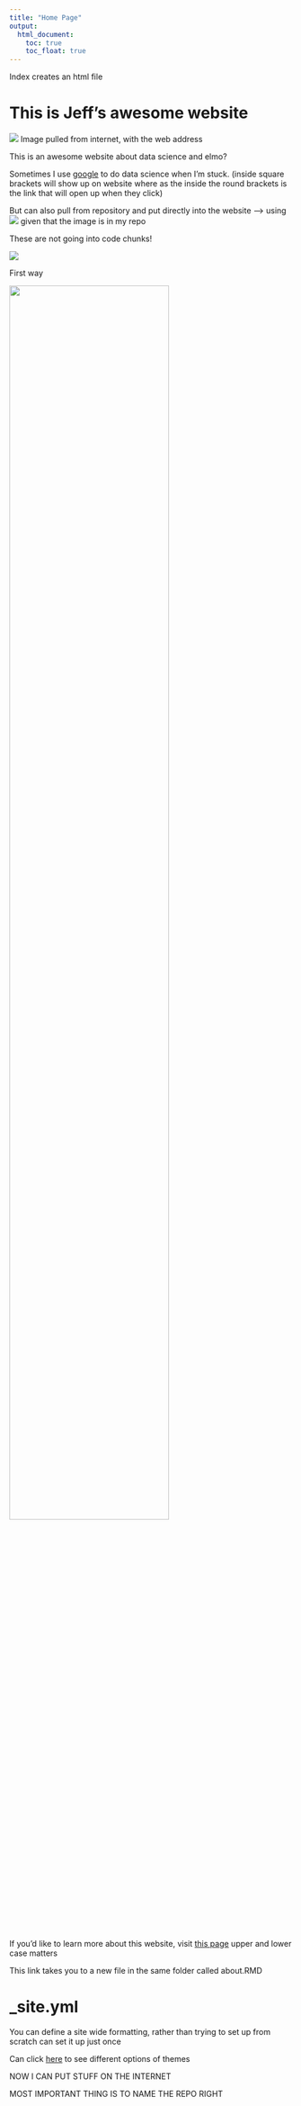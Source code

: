 ```yaml
---
title: "Home Page"
output: 
  html_document:
    toc: true
    toc_float: true
---
```


Index creates an html file

# This is Jeff's awesome website

![](https://media.giphy.com/media/drXGoW1iudhKw/giphy.gif)
Image pulled from internet, with the web address

This is an awesome website about data science and elmo?

Sometimes I use [google](https://www.google.com/) to do data science when I'm stuck.
(inside square brackets will show up on website where as the inside the round brackets is the link that will open up when they click)

But can also pull from repository and put directly into the website --> using ![](image.jpg) given that the image is in my repo 

These are not going into code chunks! 

![](images/yeriell mood board.png)

First way 

<img src="images/yeriell mood board.png" style="width:75%">


If you'd like to learn more about this website, visit [this page](about.html) upper and lower case matters 

This link takes you to a new file in the same folder called about.RMD

# _site.yml

You can define a site wide formatting, rather than trying to set up from scratch can set it up just once 

Can click [here](https://bootswatch.com/3/) to see different options of themes

NOW I CAN PUT STUFF ON THE INTERNET

MOST IMPORTANT THING IS TO NAME THE REPO RIGHT 



